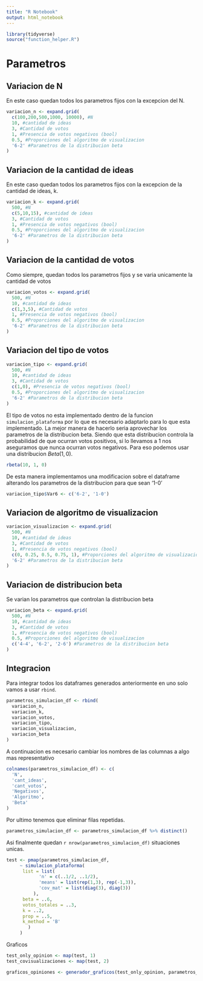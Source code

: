 ```yaml
---
title: "R Notebook"
output: html_notebook
---
```


```r
library(tidyverse)
source("function_helper.R")
```


# Parametros


## Variacion de N

En este caso quedan todos los parametros fijos con la excepcion del N.

```r
variacion_n <- expand.grid(
  c(100,200,500,1000, 10000), #N
  10, #cantidad de ideas
  3, #Cantidad de votos
  1, #Presencia de votos negativos (bool)
  0.5, #Proporciones del algoritmo de visualizacion
  '6-2' #Parametros de la distribucion beta
)
```

## Variacion de la cantidad de ideas

En este caso quedan todos los parametros fijos con la excepcion de la cantidad de ideas, k.

```r
variacion_k <- expand.grid(
  500, #N
  c(5,10,15), #cantidad de ideas
  3, #Cantidad de votos
  1, #Presencia de votos negativos (bool)
  0.5, #Proporciones del algoritmo de visualizacion
  '6-2' #Parametros de la distribucion beta
)
```

## Variacion de la cantidad de votos

Como siempre, quedan todos los parametros fijos y se varia unicamente la cantidad de votos

```r
variacion_votos <- expand.grid(
  500, #N
  10, #cantidad de ideas
  c(1,3,5), #Cantidad de votos
  1, #Presencia de votos negativos (bool)
  0.5, #Proporciones del algoritmo de visualizacion
  '6-2' #Parametros de la distribucion beta
)
```


## Variacion del tipo de votos

```r
variacion_tipo <- expand.grid(
  500, #N
  10, #cantidad de ideas
  3, #Cantidad de votos
  c(1,0), #Presencia de votos negativos (bool)
  0.5, #Proporciones del algoritmo de visualizacion
  '6-2' #Parametros de la distribucion beta
)
```

El tipo de votos no esta implementado dentro de la funcion `simulacion_plataforma` por lo que es necesario adaptarlo para lo que esta implementado. La mejor manera de hacerlo seria aprovechar los parametros de la distribucion beta. Siendo que esta distribucion controla la probabilidad de que ocurran votos positivos, si lo llevamos a 1 nos aseguramos que nunca ocurran votos negativos. Para eso podemos usar una distribucion $Beta(1,0)$. 

```r
rbeta(10, 1, 0)
```
De esta manera implementamos una modificacion sobre el dataframe alterando los parametros de la distribucion para que sean '1-0'

```r
variacion_tipo$Var6 <- c('6-2', '1-0')
```


## Variacion de algoritmo de visualizacion

```r
variacion_visualizacion <- expand.grid(
  500, #N
  10, #cantidad de ideas
  3, #Cantidad de votos
  1, #Presencia de votos negativos (bool)
  c(0, 0.25, 0.5, 0.75, 1), #Proporciones del algoritmo de visualizacion
  '6-2' #Parametros de la distribucion beta
)
```

## Variacion de distribucion beta

Se varian los parametros que controlan la distribucion beta

```r
variacion_beta <- expand.grid(
  500, #N
  10, #cantidad de ideas
  3, #Cantidad de votos
  1, #Presencia de votos negativos (bool)
  0.5, #Proporciones del algoritmo de visualizacion
  c('4-4', '6-2', '2-6') #Parametros de la distribucion beta
)
```

## Integracion

Para integrar todos los dataframes generados anteriormente en uno solo vamos a usar `rbind`. 

```r
parametros_simulacion_df <- rbind(
  variacion_n, 
  variacion_k,
  variacion_votos,
  variacion_tipo,
  variacion_visualizacion,
  variacion_beta
)
```

A continuacion es necesario cambiar los nombres de las columnas a algo mas representativo

```r
colnames(parametros_simulacion_df) <- c(
  'N',
  'cant_ideas',
  'cant_votos',
  'Negativos',
  'Algoritmo',
  'Beta'
)
```

Por ultimo tenemos que eliminar filas repetidas. 

```r
parametros_simulacion_df <- parametros_simulacion_df %>% distinct()
```

Asi finalmente quedan `r nrow(parametros_simulacion_df)` situaciones unicas.


```r
test <- pmap(parametros_simulacion_df,
     ~ simulacion_plataforma(
      list = list(
            'n' = c(..1/2, ..1/2),
            'means' = list(rep(1,3), rep(-1,3)),
            'cov_mat' = list(diag(3), diag(3))
          ),
      beta = ..6,
      votos_totales = ..3,
      k = ..2,
      prop = ..5,
      k_method = 'B'
        )
     )
```
Graficos

```r

test_only_opinion <- map(test, 1)
test_covisualizaciones <- map(test, 2)

graficos_opiniones <- generador_graficos(test_only_opinion, parametros_simulacion_df)


```
